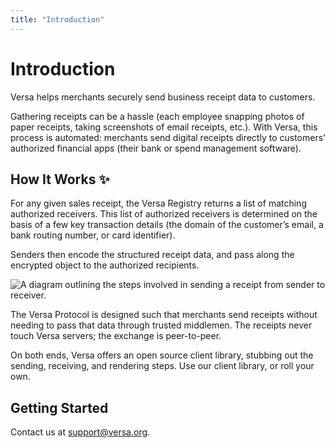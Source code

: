 ```yaml
---
title: "Introduction"
---
```


# Introduction

Versa helps merchants securely send business receipt data to customers.

Gathering receipts can be a hassle (each employee snapping photos of paper receipts, taking screenshots of email receipts, etc.). With Versa, this process is automated: merchants send digital receipts directly to customers’ authorized financial apps (their bank or spend management software).

## How It Works ✨

For any given sales receipt, the Versa Registry returns a list of matching authorized receivers. This list of authorized receivers is determined on the basis of a few key transaction details (the domain of the customer’s email, a bank routing number, or card identifier).

Senders then encode the structured receipt data, and pass along the encrypted object to the authorized recipients.

![A diagram outlining the steps involved in sending a receipt from sender to receiver.](https://raw.githubusercontent.com/versa-protocol/docs/main/assets/versa_diagram.svg)

The Versa Protocol is designed such that merchants send receipts without needing to pass that data through trusted middlemen. The receipts never touch Versa servers; the exchange is peer-to-peer.

On both ends, Versa offers an open source client library, stubbing out the sending, receiving, and rendering steps. Use our client library, or roll your own.

## Getting Started

Contact us at <a href="mailto:support@versa.org">support@versa.org</a>.
